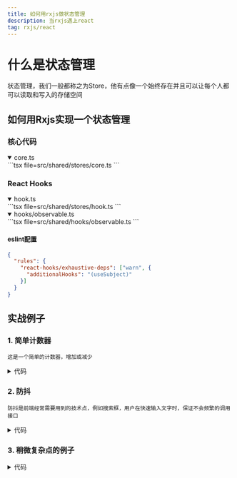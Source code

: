 ```yaml
---
title: 如何用rxjs做状态管理
description: 当rxjs遇上react
tag: rxjs/react
---
```



# 什么是状态管理

状态管理，我们一般都称之为Store，他有点像一个始终存在并且可以让每个人都可以读取和写入的存储空间

## 如何用Rxjs实现一个状态管理

### 核心代码
<details open>
  <summary>core.ts</summary>
  ```tsx file=src/shared/stores/core.ts
  ```
</details>

### React Hooks
<details open>
  <summary>hook.ts</summary>
  ```tsx file=src/shared/stores/hook.ts
  ```
</details>
<details open>
  <summary>hooks/observable.ts</summary>
  ```tsx file=src/shared/hooks/observable.ts
  ```
</details>

#### eslint配置
```json
{
  "rules": {
    "react-hooks/exhaustive-deps": ["warn", {
      "additionalHooks": "(useSubject)"
    }]
  }
}
```

## 实战例子

### 1. 简单计数器

`这是一个简单的计数器，增加或减少`
<CountExample />
<details>
  <summary>代码</summary>
  ```tsx file=src/example/store/count.tsx
  ```
</details>

### 2. 防抖

`防抖是前端经常需要用到的技术点，例如搜索框，用户在快速输入文字时，保证不会频繁的调用接口`
<DebounceExample />
<details>
  <summary>代码</summary>
  ```tsx file=src/example/store/debounce.tsx
  ```
</details>

### 3. 稍微复杂点的例子

<ListExample />

<details>
  <summary>代码</summary>
  ```tsx file=src/example/store/list.tsx
  ```
</details>
